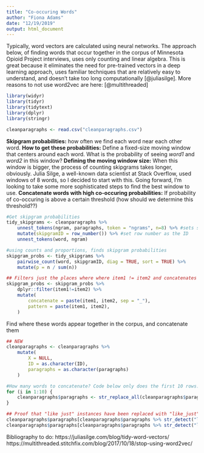 ```yaml
---
title: "Co-occuring Words"
author: "Fiona Adams"
date: "12/19/2019"
output: html_document
---
```


Typically, word vectors are calculated using neural networks. The approach below, of finding words that occur together in the corpus of Minnesota Opioid Project interviews, uses only counting and linear algebra. This is great because it eliminates the need for pre-trained vectors in a deep learning approach, uses familiar techniques that are relatively easy to understand, and doesn't take too long computationally [@juliasilge]. More reasons to not use word2vec are here: [@multithreaded]

```r
library(widyr)
library(tidyr)
library(tidytext)
library(dplyr)
library(stringr)

cleanparagraphs <- read.csv("cleanparagraphs.csv")
```

**Skipgram probabilities:** how often we find each word near each other word.
**How to get these probabilities:** Define a fixed-size moving window that centers around each word. What is the probability of seeing *word1* and *word2* in this window?
**Defining the moving window size:** When this window is bigger, the process of counting skipgrams takes longer, obviously. Julia Silge, a well-known data scientist at Stack Overflow, used windows of 8 words, so I decided to start with this. Going forward, I'm looking to take some more sophisticated steps to find the best window to use.
**Concatenate words with high co-occuring probabilities:** If probability of co-occuring is above a certain threshold (how should we determine this threshold??) 

```r
#Get skipgram probabilities
tidy_skipgrams <- cleanparagraphs %>%
    unnest_tokens(ngram, paragraphs, token = "ngrams", n=8) %>% #sets sliding window of 8
    mutate(skipgramID = row_number()) %>% #set row number as the ID
    unnest_tokens(word, ngram)

#using counts and proportions, finds skipgram probabilities
skipgram_probs <- tidy_skipgrams %>%
    pairwise_count(word, skipgramID, diag = TRUE, sort = TRUE) %>%
    mutate(p = n / sum(n))
```

```r
## Filters just the places where where item1 != item2 and concatenates these words
skipgram_probs <- skipgram_probs %>%
    dplyr::filter(item1!=item2) %>%
    mutate(
        concatenate = paste(item1, item2, sep = "_"),
        pattern = paste(item1, item2),
    )
```

Find where these words appear together in the corpus, and concatenate them
```r
## NEW
cleanparagraphs <- cleanparagraphs %>%
    mutate(
        X = NULL,
        ID = as.character(ID),
        paragraphs = as.character(paragraphs)
    )

#How many words to concatenate? Code below only does the first 10 rows. We shouldn't do all of them, but what should be the threshold?
for (i in 1:10) {
    cleanparagraphs$paragraphs <- str_replace_all(cleanparagraphs$paragraphs, skipgram_probs$pattern[i], skipgram_probs$concatenate[i])
}

## Proof that "like just" instances have been replaced with "like_just"
cleanparagraphs$paragraphs[cleanparagraphs$paragraphs %>% str_detect("like just")]
cleanparagraphs$paragraphs[cleanparagraphs$paragraphs %>% str_detect("like_just")]
```


Bibliography to do:
https://juliasilge.com/blog/tidy-word-vectors/
https://multithreaded.stitchfix.com/blog/2017/10/18/stop-using-word2vec/
